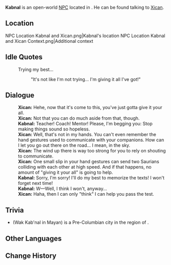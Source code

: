 {{Meta
<!-- Remove this template after adding the missing info -->
|missing_NPC_profile  = yes
}}
{{Character Infobox
|type             = Open-World NPC
|image            = NPC Kabnal.png
|realname         = <!-- Optional, if different from in-game name -->
|deceased         = <!-- Past (for deceased prior to events of the game) or free response -->
|region           = Natlan
|location         = Natlan
|affiliation      = Flower-Feather Clan
|title            = 

|ancestry         = <!-- Clan/family -->
|father           = 
|mother           = 
|spouse           = 
|sibling          = 
|child            = 
|relative         = 

|voiceEN          = 
|voiceCN          = 
|voiceJP          = 
|voiceKR          = 
|dialoguereward   = 
}}
'''Kabnal''' is an open-world [[NPC]] located in {{Location|"Flower-Feather Clan"}}. He can be found talking to [[Xican]].
<!-- Following a certain dialogue branch for the first time gives the player AMOUNT_AS_WORD [[Item]]. -->

==Location==
<gallery>
NPC Location Kabnal and Xican.png|Kabnal's location
NPC Location Kabnal and Xican Context.png|Additional context
</gallery>
<!--
==Profile==
Detailed story/lore information goes here.
''(To be added.)''

===Appearance===
Keep appearance section short and concise. Limit to 2 paragraphs with 3-4 sentences each.
''(To be added.)''

==Quests and Events==
{{Quests and Events}}
-->
==Idle Quotes==
{{Dialogue Start}}
:{{DIcon|Idle}} Trying my best...
::{{A|VO Kabnal 01.ogg}} "It's not like I'm not trying... I'm giving it all I've got!"
{{Dialogue End}}

==Dialogue==
{{Dialogue Start}}
:'''Xican:''' Hehe, now that it's come to this, you've just gotta give it your all.
:'''Xican:''' Not that you can do much aside from that, though.
:'''Kabnal:''' Teacher! Coach! Mentor! Please, I'm begging you: Stop making things sound so hopeless.
:'''Xican:''' Well, that's not in my hands. You can't even remember the hand gestures used to communicate with your companions. How can I let you go out there on the road... I mean, in the sky.
:'''Xican:''' The wind up there is way too strong for you to rely on shouting to communicate.
:'''Xican:''' One small slip in your hand gestures can send two Saurians colliding with each other at high speed. And if that happens, no amount of "giving it your all" is going to help.
:'''Kabnal:''' Sorry, I'm sorry! I'll do my best to memorize the texts! I won't forget next time!
:'''Kabnal:''' W&mdash;Well, I think I won't, anyway...
:'''Xican:''' Haha, then I can only "think" I can help you pass the test.
{{Dialogue End}}

==Trivia==
*{{w|Naranjo}} (Wak Kab'nal in Mayan) is a Pre-Columbian {{w|Maya civilization|Maya}} city in the {{w|Petén Basin}} region of {{w|Guatemala}}.

==Other Languages==
{{Other Languages|default_hidden=1
|en      = Kabnal
|zhs     = 加纳尔
|zhs_rm  = Jiānà'ěr
|zht     = 迦納爾
|zht_rm  = Jiānà'ěr
|ja      = カブナル
|ja_rm   = Kabunaru
|ko      = 카브날
|es      = Kabnal
|fr      = Kabnal
|ru      = Кабналь
|th      = Kabnal
|vi      = Kabnal
|de      = Kabnal
|id      = Kabnal
|pt      = Kabnal
|tr      = Kabnal
|it      = Kabnal
}}

==Change History==
{{Change History|5.2}}
<!--
==References==
{{Reflist}}
-->
